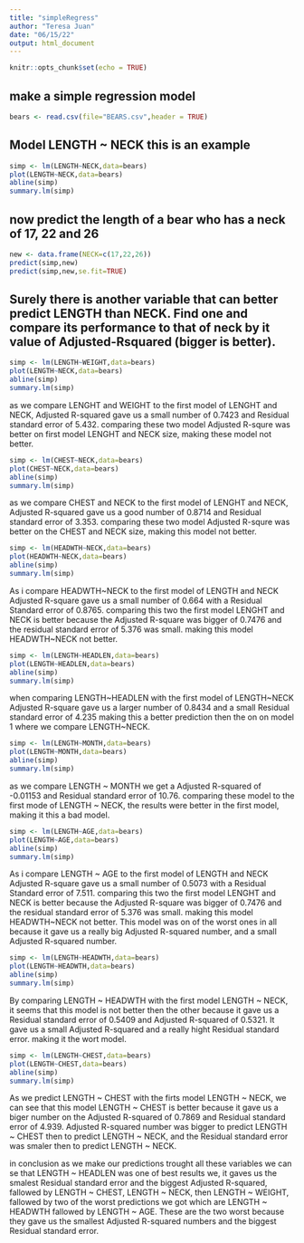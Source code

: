 ```yaml
---
title: "simpleRegress"
author: "Teresa Juan"
date: "06/15/22"
output: html_document
---
```


```r
knitr::opts_chunk$set(echo = TRUE)
```

## make a simple regression model

```r
bears <- read.csv(file="BEARS.csv",header = TRUE)
```

## Model LENGTH ~ NECK  this is an example  

```r
simp <- lm(LENGTH~NECK,data=bears)
plot(LENGTH~NECK,data=bears)
abline(simp)
summary.lm(simp)
```

 
## now predict the length of a bear who has a neck of 17, 22 and 26


```r
new <- data.frame(NECK=c(17,22,26))
predict(simp,new)
predict(simp,new,se.fit=TRUE)
```


## Surely there is another variable that can better predict LENGTH than NECK. Find one and compare its performance to that of neck by it value of Adjusted-Rsquared (bigger is better).
```r
simp <- lm(LENGTH~WEIGHT,data=bears)
plot(LENGTH~NECK,data=bears)
abline(simp)
summary.lm(simp)
```

as we compare LENGHT and WEIGHT to the first model of LENGHT and NECK, Adjusted R-squared gave us a small number of 0.7423 and Residual standard error of 5.432. comparing these two model Adjusted R-squre was better on first model LENGHT and NECK size, making these model not better.

```r
simp <- lm(CHEST~NECK,data=bears)
plot(CHEST~NECK,data=bears)
abline(simp)
summary.lm(simp)
```
as we compare CHEST and NECK to the first model of LENGHT and NECK, Adjusted R-squared gave us a good number of 0.8714 and Residual standard error of 3.353. comparing these two model Adjusted R-squre was better on the CHEST and NECK size, making this model not better.

```r
simp <- lm(HEADWTH~NECK,data=bears)
plot(HEADWTH~NECK,data=bears)
abline(simp)
summary.lm(simp)
```

As i compare HEADWTH~NECK to the first model of LENGTH and NECK
Adjusted R-square gave us a small number of 0.664 with a Residual Standard error of 0.8765. comparing this two the first model LENGHT and NECK is better because the Adjusted R-square was bigger  of 0.7476 and the residual standard error of 5.376 was small. making this model HEADWTH~NECK not better.


```r
simp <- lm(LENGTH~HEADLEN,data=bears)
plot(LENGTH~HEADLEN,data=bears)
abline(simp)
summary.lm(simp)
```

when comparing LENGTH~HEADLEN with the first model of LENGTH~NECK Adjusted R-square gave us a larger number of 0.8434 and a small Residual standard error of 4.235 making this a better prediction then the on on model 1 where we compare LENGTH~NECK.

```r
simp <- lm(LENGTH~MONTH,data=bears)
plot(LENGTH~MONTH,data=bears)
abline(simp)
summary.lm(simp)
```

as we compare LENGTH ~ MONTH we get a Adjusted R-squared of -0.01153 and Residual standard error of 10.76. comparing these model to the first mode of LENGTH ~ NECK, the results were better in the first model, making it this a bad model.

```r
simp <- lm(LENGTH~AGE,data=bears)
plot(LENGTH~AGE,data=bears)
abline(simp)
summary.lm(simp)
```
As i compare LENGTH ~ AGE to the first model of LENGTH and NECK
Adjusted R-square gave us a small number of 0.5073 with a Residual Standard error of 7.511. comparing this two the first model LENGHT and NECK is better because the Adjusted R-square was bigger  of 0.7476 and the residual standard error of 5.376 was small. making this model HEADWTH~NECK not better. This model was on of the worst ones in all because it gave us a really big Adjusted R-squared number, and a small Adjusted R-squared number.

```r
simp <- lm(LENGTH~HEADWTH,data=bears)
plot(LENGTH~HEADWTH,data=bears)
abline(simp)
summary.lm(simp)
```

By comparing LENGTH ~ HEADWTH with the first model LENGTH ~ NECK, it seems that this model is not better then the other because it gave us a Residual standard error of 0.5409 and Adjusted R-squared of 0.5321. It gave us a small Adjusted R-squared and a really hight Residual standard error. making it the wort model.

```r
simp <- lm(LENGTH~CHEST,data=bears)
plot(LENGTH~CHEST,data=bears)
abline(simp)
summary.lm(simp)
```
As we predict LENGTH ~ CHEST with the firts model LENGTH ~ NECK, we can see that this model LENGTH ~ CHEST is better because it gave us a biger number on the Adjusted R-squared of 0.7869 and Residual standard error of  4.939. Adjusted R-squared number was bigger to predict LENGTH ~ CHEST then to predict LENGTH ~ NECK, and the Residual standard error was smaler then to predict LENGTH ~ NECK.

in conclusion as we make our predictions trought all these variables we can se that LENGTH ~ HEADLEN was one of best results we, it gaves us the smalest Residual standard error and the biggest Adjusted R-squared, fallowed by LENGTH ~ CHEST, LENGTH ~ NECK, then LENGTH ~ WEIGHT, fallowed by two of the worst predictions we got which are  LENGTH ~ HEADWTH  fallowed by LENGTH ~ AGE. These are the two worst because they gave us the smallest Adjusted R-squared numbers and the biggest Residual standard error.